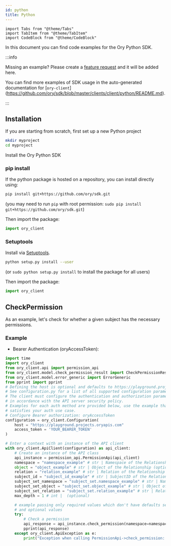 ```yaml
---
id: python
title: Python
---
```


```mdx-code-block
import Tabs from "@theme/Tabs"
import TabItem from "@theme/TabItem"
import CodeBlock from "@theme/CodeBlock"
```

In this document you can find code examples for the Ory Python SDK.

:::info

Missing an example? Please create a
[feature request](https://github.com/ory/docs/issues/new?assignees=&labels=feat&template=FEATURE-REQUEST.yml) and it will be added
here.

You can find more examples of SDK usage in the auto-generated documentation for
[`ory-client`]
(https://github.com/ory/sdk/blob/master/clients/client/python/README.md).


:::

## Installation

If you are starting from scratch, first set up a new Python project

```bash
mkdir myproject
cd myproject
```

Install the Ory Python SDK

### pip install

If the python package is hosted on a repository, you can install directly using:

```sh
pip install git+https://github.com/ory/sdk.git
```
(you may need to run `pip` with root permission: `sudo pip install git+https://github.com/ory/sdk.git`)

Then import the package:
```python
import ory_client
```

### Setuptools

Install via [Setuptools](http://pypi.python.org/pypi/setuptools).

```sh
python setup.py install --user
```
(or `sudo python setup.py install` to install the package for all users)

Then import the package:
```python
import ory_client
```

## **CheckPermission**
As an example, let's check for whether a given subject has the necessary permissions.
### Example

* Bearer Authentication (oryAccessToken):

```python
import time
import ory_client
from ory_client.api import permission_api
from ory_client.model.check_permission_result import CheckPermissionResult
from ory_client.model.error_generic import ErrorGeneric
from pprint import pprint
# Defining the host is optional and defaults to https://playground.projects.oryapis.com
# See configuration.py for a list of all supported configuration parameters.
# The client must configure the authentication and authorization parameters
# in accordance with the API server security policy.
# Examples for each auth method are provided below, use the example that
# satisfies your auth use case.
# Configure Bearer authorization: oryAccessToken
configuration = ory_client.Configuration(
    host = "https://playground.projects.oryapis.com"
    access_token = 'YOUR_BEARER_TOKEN'
)

# Enter a context with an instance of the API client
with ory_client.ApiClient(configuration) as api_client:
    # Create an instance of the API class
    api_instance = permission_api.PermissionApi(api_client)
    namespace = "namespace_example" # str | Namespace of the Relationship (optional)
    object = "object_example" # str | Object of the Relationship (optional)
    relation = "relation_example" # str | Relation of the Relationship (optional)
    subject_id = "subject_id_example" # str | SubjectID of the Relationship (optional)
    subject_set_namespace = "subject_set.namespace_example" # str | Namespace of the Subject Set (optional)
    subject_set_object = "subject_set.object_example" # str | Object of the Subject Set (optional)
    subject_set_relation = "subject_set.relation_example" # str | Relation of the Subject Set (optional)
    max_depth = 1 # int |  (optional)

    # example passing only required values which don't have defaults set
    # and optional values
    try:
        # Check a permission
        api_response = api_instance.check_permission(namespace=namespace, object=object, relation=relation, subject_id=subject_id, subject_set_namespace=subject_set_namespace, subject_set_object=subject_set_object, subject_set_relation=subject_set_relation, max_depth=max_depth)
        pprint(api_response)
    except ory_client.ApiException as e:
        print("Exception when calling PermissionApi->check_permission: %s\n" % e)
```
